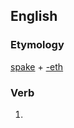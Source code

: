 ==English==

===Etymology===
[[spake]] + [[-eth]]

===Verb===
{{infl|en|verb form}}

# {{archaic third-person singular of|spake}}